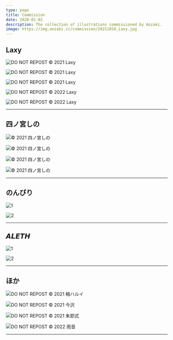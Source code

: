 ```yaml
---
type: page
title: Commission
date: 2020-01-02
description: The collection of illustrations commissioned by Aozaki.
image: https://img.aozaki.cc/commission/20211018_Laxy.jpg
---
```



## Laxy

![DO NOT REPOST © 2021 Laxy](../public/images/commission/20210424_Laxy.jpg)

<Caption Year="2021" Name="Laxy" Url="https://twitter.com/laxyiii/status/1385985122332155908" />

![DO NOT REPOST © 2021 Laxy](../public/images/commission/20210531_Laxy.jpg)

<Caption Year="2021" Name="Laxy" Url="https://twitter.com/laxyiii/status/1402415053567975424" />

![DO NOT REPOST © 2021 Laxy](../public/images/commission/20211018_Laxy.jpg)

<Caption Year="2021" Name="Laxy" Url="https://twitter.com/laxyiii/status/1451854024609714183" />

![DO NOT REPOST © 2022 Laxy](../public/images/commission/20220113_Laxy.jpg)

<Caption Year="2022" Name="Laxy" Url="https://twitter.com/laxyiii/status/1481568202060709892" />

![DO NOT REPOST © 2022 Laxy](../public/images/commission/20220628_Laxy.jpg)

<Caption Year="2022" Name="Laxy" Url="https://twitter.com/laxyiii/status/1541634796887019522" />

---

## 四ノ宮しの

![© 2021 四ノ宮しの](../public/images/commission/20211018_四ノ宮しの.jpg)

<Caption
  Year="2021"
  Name="四ノ宮しの"
  Url="https://twitter.com/sinosino141/status/1450748626725134337"
/>

![© 2021 四ノ宮しの](../public/images/commission/20210902_四ノ宮しの.jpg)

<Caption
  Year="2021"
  Name="四ノ宮しの"
  Url="https://twitter.com/sinosino141/status/1433446939106807813"
/>

![© 2021 四ノ宮しの](../public/images/commission/20210708_四ノ宮しの.jpg)

<Caption
  Year="2021"
  Name="四ノ宮しの"
  Url="https://twitter.com/sinosino141/status/1413111074363113475"
/>

![© 2021 四ノ宮しの](../public/images/commission/20210516_四ノ宮しの.jpg)

<Caption
  Year="2021"
  Name="四ノ宮しの"
  Url="https://twitter.com/sinosino141/status/1393899030342782977"
/>

---

## のんびり

![1](../public/images/commission/20210525_のんびり.jpg)

<Caption
  Year="2021"
  Name="のんびり"
  Url="https://twitter.com/nonbi_re/status/1397497316060270600"
/>

![2](../public/images/commission/20210815_のんびり.jpg)

<Caption
  Year="2021"
  Name="のんびり"
  Url="https://twitter.com/nonbi_re/status/1426826402473517059"
/>

---

## 𝘼𝙇𝙀𝙏𝙃

![1](../public/images/commission/20210331_ALETH.jpg)

<Caption Year="2021" Name="𝘼𝙇𝙀𝙏𝙃" Url="https://twitter.com/riva_poul/status/1377187662084341760" />

![2](../public/images/commission/20210523_ALETH.jpg)

<Caption Year="2021" Name="𝘼𝙇𝙀𝙏𝙃" Url="https://twitter.com/riva_poul/status/1396390446390300674" />

---

## ほか

![DO NOT REPOST © 2021 楠ハルイ](../public/images/commission/20210428_楠ハルイ.jpg)

<Caption Year="2021" Name="楠ハルイ" Url="https://twitter.com/hr_x9_/status/1387324035655036930" />

![DO NOT REPOST © 2021 今沢](../public/images/commission/20210217_金沢.jpg)

<Caption Year="2021" Name="今沢" Url="https://twitter.com/animarcat" />

![DO NOT REPOST © 2021 朱耶式](../public/images/commission/20210316_朱耶式.jpg)

<Caption
  Year="2021"
  Name="朱耶式"
  Url="https://twitter.com/akaya_siki/status/1371584249745186817"
/>

![DO NOT REPOST © 2022 雨音](../public/images/commission/20220403_雨音.jpg)

<Caption Year="2022" Name="雨音" Url="https://twitter.com/walabemoti2/status/1510469282572156931" />

---

<Skeb />